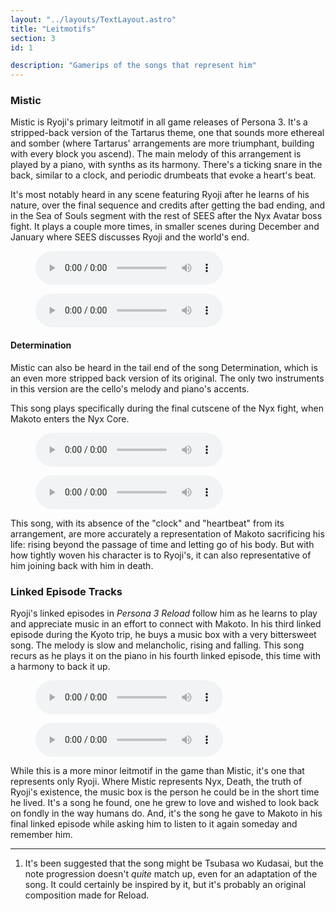```yaml
---
layout: "../layouts/TextLayout.astro"
title: "Leitmotifs"
section: 3
id: 1

description: "Gamerips of the songs that represent him"
---
```

### Mistic
Mistic is Ryoji's primary leitmotif in all game releases of Persona 3. It's a stripped-back version of the Tartarus theme, one that sounds more ethereal and somber (where Tartarus' arrangements are more triumphant, building with every block you ascend). The main melody of this arrangement is played by a piano, with synths as its harmony. There's a ticking snare in the back, similar to a clock, and periodic drumbeats that evoke a heart's beat.

It's most notably heard in any scene featuring Ryoji after he learns of his nature, over the final sequence and credits after getting the bad ending, and in the Sea of Souls segment with the rest of SEES after the Nyx Avatar boss fight. It plays a couple more times, in smaller scenes during December and January where SEES discusses Ryoji and the world's end.
<figure>
    <audio controls src="/audio/mistic-original-ver.mp3" />
    <figcaption>Mistic from the original release of Persona 3 (2006)</figcaption>
</figure>

<figure>
    <audio controls src="/audio/mistic-reload-ver.mp3" />
    <figcaption>Mistic from Persona 3 Reload (2024)</figcaption>
</figure>

#### Determination
Mistic can also be heard in the tail end of the song Determination, which is an even more stripped back version of its original. The only two instruments in this version are the cello's melody and piano's accents.

This song plays specifically during the final cutscene of the Nyx fight, when Makoto enters the Nyx Core.
<figure>
    <audio controls src="/audio/determinationtail-original-ver.mp3" />
    <figcaption>The coda of Determination, from the original release Persona 3 (2006)</figcaption>
</figure>

<figure>
    <audio controls src="/audio/determinationtail-reload-ver.mp3" />
    <figcaption>The coda of Determination, from Persona 3 Reload (2024)</figcaption>
</figure>

This song, with its absence of the "clock" and "heartbeat" from its arrangement, are more accurately a representation of Makoto sacrificing his life: rising beyond the passage of time and letting go of his body. But with how tightly woven his character is to Ryoji's, it can also representative of him joining back with him in death.

### Linked Episode Tracks
Ryoji's linked episodes in *Persona 3 Reload* follow him as he learns to play and appreciate music in an effort to connect with Makoto. In his third linked episode during the Kyoto trip, he buys a music box with a very bittersweet song. The melody is slow and melancholic, rising and falling. This song recurs as he plays it on the piano in his fourth linked episode, this time with a harmony to back it up.
<figure>
    <audio controls src="/audio/ryoji-music-box.mp3" />
    <figcaption>Ryoji's music box. Song unknown<sup>[1]</sup>, but likely an original. From L.E. 3</figcaption>
</figure>

<figure>
    <audio controls src="/audio/ryoji-piano-2.mp3" />
    <figcaption>A piano rendition of the music box's song, from L.E. 4. Notably there's an opening segment that didn't make it into the game</figcaption>
</figure>

While this is a more minor leitmotif in the game than Mistic, it's one that represents only Ryoji. Where Mistic represents Nyx, Death, the truth of Ryoji's existence, the music box is the person he could be in the short time he lived. It's a song he found, one he grew to love and wished to look back on fondly in the way humans do. And, it's the song he gave to Makoto in his final linked episode while asking him to listen to it again someday and remember him.

---
1. It's been suggested that the song might be Tsubasa wo Kudasai, but the note progression doesn't *quite* match up, even for an adaptation of the song. It could certainly be inspired by it, but it's probably an original composition made for Reload.